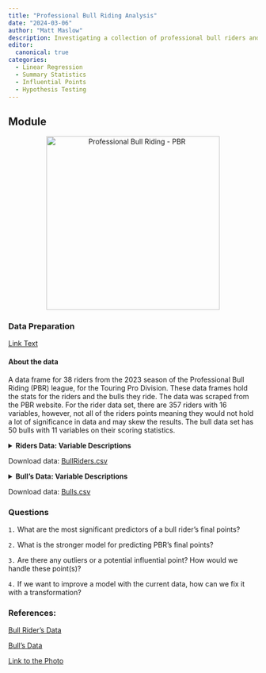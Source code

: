 ```yaml
---
title: "Professional Bull Riding Analysis"
date: "2024-03-06"
author: "Matt Maslow"
description: Investigating a collection of professional bull riders and their statistics from 2023 season for the Touring Pro Division.
editor: 
  canonical: true
categories:
  - Linear Regression
  - Summary Statistics
  - Influential Points
  - Hypothesis Testing
---
```



## Module

<div style="text-align:center;">
  <img src="bullRider.jpg" alt="Professional Bull Riding - PBR" width="350"/>
</div>

### Data Preparation

[Link Text](Webscrap_Cleaning_Data.qmd)


#### About the data

A data frame for 38 riders from the 2023 season of the Professional Bull Riding (PBR) league, for the Touring Pro Division. These data frames hold the stats for the riders and the bulls they ride. The data was scraped from the PBR website. For the rider data set, there are 357 riders with 16 variables, however, not all of the riders points meaning they would not hold a lot of significance in data and may skew the results. The bull data set has 50 bulls with 11 variables on their scoring statistics.


<details>

<summary><b>Riders Data: Variable Descriptions</b></summary>

| **Variable**        | **Description**                                           |
|---------------------|--------------------------------------------------------------------------|
| `Rider`             | Name of the pro bull rider                                |
| `Points`            | Total points earned by the bull rider                     |
| `Points Back`       | Difference in points between the rider and the leader     |
| `Events`            | Number of events participated in by the rider             |
| `Outs`              | Number of times the rider went through gate (Rides + Buckoffs)           |
| `Rides`             | Number of successful rides by the rider                   |
| `Buckoffs`          | Number of unsuccessful rides by the rider                 |
| `prop.Ridden`       | Percent of successful rides                               |
| `Avg Ride Score`    | Average score for successful rides by the rider           |
| `Highest RideScore` | Highest score achieved by the rider in a single ride      |
| `Avg Buckoff Time`  | Average time spent on bulls that the rider failed to ride |
| `Round Wins`        | Number of round wins achieved by the rider                |
| `Event Wins`        | Number of event wins achieved by the rider                |
| `ReRides Taken`     | Number of re-rides taken by the rider                     |
| `Earnings`          | Total earnings of the rider from bull riding events       |
| `90Pt Rides`        | Number of rides scoring 90 points or above                |


</details>
Download data: [BullRiders.csv](BullRiders.csv)



<details>

<summary><b>Bull's Data: Variable Descriptions</b></summary>

| **Variable**           | **Description**                                            |
|------------------------|------------------------------------------------------------|
| `Bull`                 | Name of the bull                                           |
| `World Champ Avg Score`| Average score of the bull at world championship events     |
| `Events`               | Number of events the bull participated in                  |
| `Ridden`               | Number of times the bull was successfully ridden           |
| `Outs`                 | Number of times the bull was scheduled to be ridden        |
| `Rides`                | Number of successful rides on the bull                     |
| `Buckoffs`             | Number of unsuccessful rides on the bull                   |
| `Avg BullScore`        | Average score for successful rides on the bull             |
| `Highest BullScore`    | Highest score achieved by a rider on this bull             |
| `Avg Buckoff Time`     | Average time a rider spends on the bull before bucking off |
| `45Pt Rides`           | Number of rides scoring 45 points or above on this bull    |


</details>
Download data: [Bulls.csv](Bulls.csv)


### Questions

`1.` What are the most significant predictors of a bull rider's final points?

`2.` What is the stronger model for predicting PBR's final points?

`3.` Are there any outliers or a potential influential point? How would we handle these point(s)?

`4.` If we want to improve a model with the current data, how can we fix it with a transformation?



### References:

<a href="https://azcms.pbr.com/statistics/rider/?season=2023&tour=TPD-US" target="_blank">Bull Rider's Data</a>

<a href="https://azcms.pbr.com/statistics/bull/" target="_blank">Bull's Data</a>

[Link to the Photo](https://www.quora.com/Why-are-the-bulls-so-pissed-in-PBR-and-other-bull-riding-competitions-Is-it-instinct-that-makes-them-buck-off-the-rider-then-run-back-into-the-pen-or-do-they-train-them-to-act-like-this)

